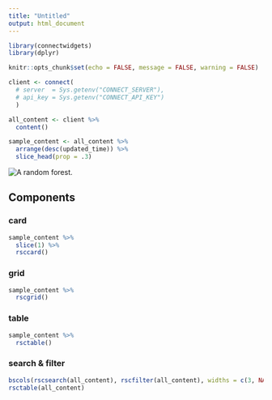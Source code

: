 ```yaml
---
title: "Untitled"
output: html_document
---
```


```r
library(connectwidgets)
library(dplyr)

knitr::opts_chunk$set(echo = FALSE, message = FALSE, warning = FALSE)

client <- connect(
  # server  = Sys.getenv("CONNECT_SERVER"),
  # api_key = Sys.getenv("CONNECT_API_KEY")
  )

all_content <- client %>%
  content()

sample_content <- all_content %>%
  arrange(desc(updated_time)) %>%
  slice_head(prop = .3)
```

![](https://source.unsplash.com/1920x1080/?forest "A random forest.")

## Components

### card

```r
sample_content %>%
  slice(1) %>%
  rsccard()
```

### grid

```r
sample_content %>%
  rscgrid()
```

### table

```r
sample_content %>%
  rsctable()
```

### search & filter

```r
bscols(rscsearch(all_content), rscfilter(all_content), widths = c(3, NA))
rsctable(all_content)
```
